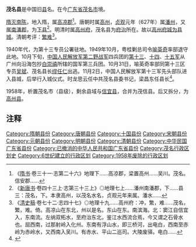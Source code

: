 '''茂名县'''是中国旧[[县|县]]名。在今[[广东省|广东省]][[茂名市|茂名市]]境。

[[隋灭南陈|隋灭南陈]]，地入隋，属[[高凉郡_(东汉)|高凉郡]]<ref>《[[隋书|隋书]]·卷三十一·志第二十六》地理下……高凉郡，梁置高州……吴川。茂名。信安郡……</ref>。唐朝时属[[高州_(南梁)|高州]]，[[貞觀_(唐朝)|贞观]]元年（627年）属[[潘州_(唐朝)|潘州]]，又属[[南潘郡|南潘郡]]，为[[下县|下县]]<ref>《[[新唐书|新唐书]]·卷四十三上·志第三十三上》◎地理七上……潘州南潘郡，下……县三：茂名，下。本隶高州，以茂名水名，贞观元年来属。潘水……</ref>。明清时属[[高州府|高州府]]，茂名县为[[府治|府治]]所在。故以[[高州府城|高州府城]][[治所同城|为县城]]。清朝考评：[[衝繁疲難|繁难]]<ref>《[[清史稿|清史稿]]·卷七十二·志四十七》◎地理十九……高州府：冲，繁，难……茂名，繁，难。倚。高凉山在东北，州以是名。东山在东。南滨海。北：窦江自信宜入，东南流。左纳双柘水，至府治东北，鉴江水西流合焉，今又谓之石骨水也。屈西南，过那射岭入化州。东南有浮山水，即三桥河，出电白，西南至赤岭为赤岭水，又西南入吴川。有赤水、平山二巡司。大陵废驿。电白……</ref>。

1940年代，为第十三专员公署驻地。1949年10月，粤桂剿总司令[[喻英奇|喻英奇]]率部退守此地。10月下旬，[[中国人民解放军第二野战军|中国人民解放军第二野战军]]四兵团的[[中国人民解放军第十三军|第十三]]、[[中国人民解放军第十四军|十四]]、[[中国人民解放军第十五军|十五军]]从广州向沿海包抄[[白崇禧|白崇禧]]所辖的国军第三兵团。10月31日，喻英奇率部同第十三区专员[[吴斌|吴斌]]、茂名县长[[缪任仁|缪任仁]]出逃。11月2日，中国人民解放军第十三军先头部队进入县城，后举行入城仪式。时龙思云任中共茂名县委书记，梁昌东任县长<ref>{{Cite web |url=http://www.mm111.net/2009/0710/162094.shtml|title=茂名县城解放实录 |accessdate=2018-09-17 |author= |date=2009-07-10 |work= |publisher=茂名网|language=Zh-hans }}</ref>。

1958年，析置茂名市（县级），剩余县域与[[信宜县|信宜县]]，合并为茂信县。后又拆分，为[[高州县|高州县]]。

== 注释 ==

{{Reflist}}

{{中華民國廣東省行政區劃}}

[[Category:隋朝县份|Category:隋朝县份]]
[[Category:唐朝县份|Category:唐朝县份]]
[[Category:十国县份|Category:十国县份]]
[[Category:宋朝县份|Category:宋朝县份]]
[[Category:元朝县份|Category:元朝县份]]
[[Category:明朝县份|Category:明朝县份]]
[[Category:清朝县份|Category:清朝县份]]
[[Category:中华民国广东省县份|Category:中华民国广东省县份]]
[[Category:已撤消的中华人民共和国广东省县份|Category:已撤消的中华人民共和国广东省县份]]
[[Category:茂名行政区划史|Category:茂名行政区划史]]
[[Category:6世纪建立的行政区划|Category:6世纪建立的行政区划]]
[[Category:1958年废除的行政区划|Category:1958年废除的行政区划]]
